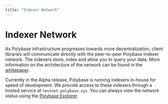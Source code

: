 ```yaml
---
title: "Indexer Network"
---
```


# Indexer Network

As Polybase infrastructure progresses towards more decentralization, client
libraries will communicate directly with the peer-to-peer Polybase indexer
network. The indexers store, index and allow you to query your data. More
information on the architecture of the network can be found in the
[whitepaper](https://polybase.xyz/whitepaper).

Currently in the Alpha release, Polybase is running indexers in-house for speed
of development. We provide access to these indexers through a hosted service at
`testnet.polybase.xyz`. You can always view the network status using the
[Polybase Explorer](https://explorer.testnet.polybase.xyz).
